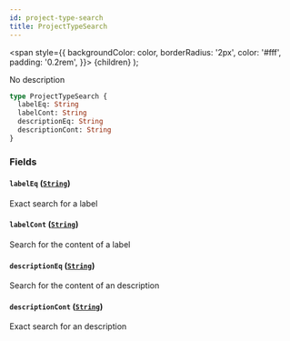 ```yaml
---
id: project-type-search
title: ProjectTypeSearch
---
```


<span
style={{
      backgroundColor: color,
      borderRadius: '2px',
      color: '#fff',
      padding: '0.2rem',
    }}>
{children}
</span>
);

No description

```graphql
type ProjectTypeSearch {
  labelEq: String
  labelCont: String
  descriptionEq: String
  descriptionCont: String
}
```

### Fields

#### `labelEq` ([`String`](/api/scalars/string))

Exact search for a label

#### `labelCont` ([`String`](/api/scalars/string))

Search for the content of a label

#### `descriptionEq` ([`String`](/api/scalars/string))

Search for the content of an description

#### `descriptionCont` ([`String`](/api/scalars/string))

Exact search for an description
